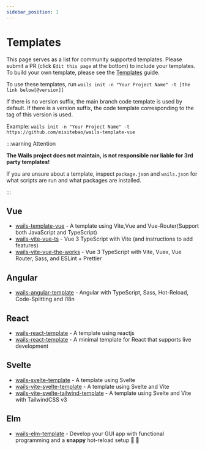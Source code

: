 ```yaml
---
sidebar_position: 1
---
```


# Templates

This page serves as a list for community supported templates. Please submit a PR (click `Edit this page` at the bottom)
to include your templates. To build your own template, please see the [Templates](../guides/templates.mdx) guide.

To use these templates, run `wails init -n "Your Project Name" -t [the link below[@version]]`

If there is no version suffix, the main branch code template is used by default. If there is a version suffix, the code template corresponding to the tag of this version is used.

Example: `wails init -n "Your Project Name" -t https://github.com/misitebao/wails-template-vue`

:::warning Attention

**The Wails project does not maintain, is not responsible nor liable for 3rd party templates!**

If you are unsure about a template, inspect `package.json` and `wails.json` for what scripts are run and what packages are installed.

:::

## Vue

- [wails-template-vue](https://github.com/misitebao/wails-template-vue) - A template using Vite,Vue and Vue-Router(Support both JavaScript and TypeScript)
- [wails-vite-vue-ts](https://github.com/codydbentley/wails-vite-vue-ts) - Vue 3 TypeScript with Vite (and instructions to add features)
- [wails-vite-vue-the-works](https://github.com/codydbentley/wails-vite-vue-the-works) - Vue 3 TypeScript with Vite, Vuex, Vue Router, Sass, and ESLint + Prettier

## Angular

- [wails-angular-template](https://github.com/TAINCER/wails-angular-template) - Angular with TypeScript, Sass, Hot-Reload, Code-Splitting and i18n

## React

- [wails-react-template](https://github.com/AlienRecall/wails-react-template) - A template using reactjs
- [wails-react-template](https://github.com/flin7/wails-react-template) - A minimal template for React that supports live development

## Svelte

- [wails-svelte-template](https://github.com/raitonoberu/wails-svelte-template) - A template using Svelte
- [wails-vite-svelte-template](https://github.com/BillBuilt/wails-vite-svelte-template) - A template using Svelte and Vite
- [wails-vite-svelte-tailwind-template](https://github.com/BillBuilt/wails-vite-svelte-tailwind-template) - A template using Svelte and Vite with TailwindCSS v3

## Elm

- [wails-elm-template](https://github.com/benjamin-thomas/wails-elm-template) - Develop your GUI app with functional programming and a **snappy** hot-reload setup :tada: :rocket:
